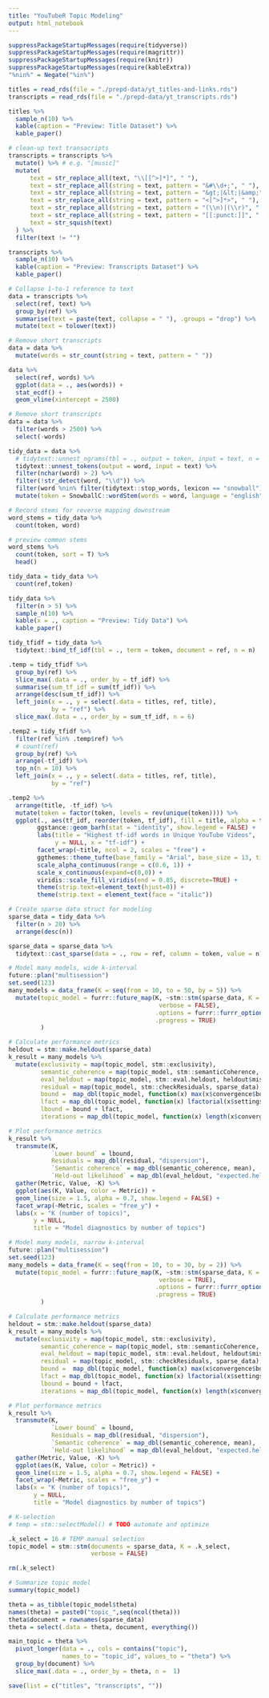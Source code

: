 ```yaml
---
title: "YouTubeR Topic Modeling"
output: html_notebook
---
```


```r
suppressPackageStartupMessages(require(tidyverse))
suppressPackageStartupMessages(require(magrittr))
suppressPackageStartupMessages(require(knitr))
suppressPackageStartupMessages(require(kableExtra))
"%nin%" = Negate("%in%")
```

```r
titles = read_rds(file = "./prepd-data/yt_titles-and-links.rds")
transcripts = read_rds(file = "./prepd-data/yt_transcripts.rds")
```

```r
titles %>% 
  sample_n(10) %>% 
  kable(caption = "Preview: Title Dataset") %>% 
  kable_paper()
```
```r
# clean-up text transacripts
transcripts = transcripts %>%
  mutate() %>% # e.g. "[music]"
  mutate(
      text = str_replace_all(text, "\\[[^>]*]", " "),
      text = str_replace_all(string = text, pattern = "&#\\d+;", " "),
      text = str_replace_all(string = text, pattern = "&gt;|&lt;|&amp;", " "),
      text = str_replace_all(string = text, pattern = "<[^>]*>", " "),
      text = str_replace_all(string = text, pattern = "(\\n)|(\\r)", " "),
      text = str_replace_all(string = text, pattern = "[[:punct:]]", " "),
      text = str_squish(text)
  ) %>% 
  filter(text != "")

```

```r
transcripts %>% 
  sample_n(10) %>% 
  kable(caption = "Preview: Transcripts Dataset") %>% 
  kable_paper()
```
```r
# Collapse 1-to-1 reference to text 
data = transcripts %>% 
  select(ref, text) %>% 
  group_by(ref) %>% 
  summarise(text = paste(text, collapse = " "), .groups = "drop") %>% 
  mutate(text = tolower(text))

# Remove short transcripts
data = data %>% 
  mutate(words = str_count(string = text, pattern = " "))

data %>% 
  select(ref, words) %>% 
  ggplot(data = ., aes(words)) + 
  stat_ecdf() +
  geom_vline(xintercept = 2500)
```

```r
# Remove short transcripts
data = data %>% 
  filter(words > 2500) %>%
  select(-words)
```


```r
tidy_data = data %>% 
  # tidytext::unnest_ngrams(tbl = ., output = token, input = text, n = 2) %>% 
  tidytext::unnest_tokens(output = word, input = text) %>%
  filter(nchar(word) > 2) %>% 
  filter(!str_detect(word, "\\d")) %>% 
  filter(word %nin% filter(tidytext::stop_words, lexicon == "snowball")$word) %>%  
  mutate(token = SnowballC::wordStem(words = word, language = "english"))
```

```r
# Record stems for reverse mapping downstream
word_stems = tidy_data %>% 
  count(token, word)

# preview common stems 
word_stems %>% 
  count(token, sort = T) %>% 
  head()

```

```r
tidy_data = tidy_data %>% 
  count(ref,token) 
```


```r
tidy_data %>% 
  filter(n > 5) %>% 
  sample_n(10) %>% 
  kable(x = ., caption = "Preview: Tidy Data") %>% 
  kable_paper()
```

```r
tidy_tfidf = tidy_data %>% 
  tidytext::bind_tf_idf(tbl = ., term = token, document = ref, n = n)
```

```r
.temp = tidy_tfidf %>% 
  group_by(ref) %>% 
  slice_max(.data = ., order_by = tf_idf) %>% 
  summarise(sum_tf_idf = sum(tf_idf)) %>% 
  arrange(desc(sum_tf_idf)) %>% 
  left_join(x = ., y = select(.data = titles, ref, title),
            by = "ref") %>% 
  slice_max(.data = ., order_by = sum_tf_idf, n = 6)

.temp2 = tidy_tfidf %>% 
  filter(ref %in% .temp$ref) %>% 
  # count(ref)
  group_by(ref) %>% 
  arrange(-tf_idf) %>% 
  top_n(n = 10) %>% 
  left_join(x = ., y = select(.data = titles, ref, title),
            by = "ref")

.temp2 %>% 
  arrange(title, -tf_idf) %>% 
  mutate(token = factor(token, levels = rev(unique(token)))) %>% 
  ggplot(., aes(tf_idf, reorder(token, tf_idf), fill = title, alpha = tf_idf)) +
        ggstance::geom_barh(stat = "identity", show.legend = FALSE) +
        labs(title = "Highest tf-idf words in Unique YouTube Videos",
             y = NULL, x = "tf-idf") +
        facet_wrap(~title, ncol = 2, scales = "free") +
        ggthemes::theme_tufte(base_family = "Arial", base_size = 13, ticks = FALSE) +
        scale_alpha_continuous(range = c(0.6, 1)) +
        scale_x_continuous(expand=c(0,0)) +
        viridis::scale_fill_viridis(end = 0.85, discrete=TRUE) +
        theme(strip.text=element_text(hjust=0)) +
        theme(strip.text = element_text(face = "italic"))


```

```r
# Create sparse data struct for modeling
sparse_data = tidy_data %>% 
  filter(n > 20) %>% 
  arrange(desc(n))

sparse_data = sparse_data %>% 
  tidytext::cast_sparse(data = ., row = ref, column = token, value = n)
```

```r
# Model many models, wide k-interval
future::plan("multisession")
set.seed(123)
many_models = data_frame(K = seq(from = 10, to = 50, by = 5)) %>%
  mutate(topic_model = furrr::future_map(K, ~stm::stm(sparse_data, K = .,
                                          verbose = FALSE),
                                         .options = furrr::furrr_options(seed = TRUE), 
                                         .progress = TRUE)
         )
```

```r
# Calculate performance metrics
heldout = stm::make.heldout(sparse_data)
k_result = many_models %>%
  mutate(exclusivity = map(topic_model, stm::exclusivity),
         semantic_coherence = map(topic_model, stm::semanticCoherence, sparse_data),
         eval_heldout = map(topic_model, stm::eval.heldout, heldout$missing),
         residual = map(topic_model, stm::checkResiduals, sparse_data),
         bound =  map_dbl(topic_model, function(x) max(x$convergence$bound)),
         lfact = map_dbl(topic_model, function(x) lfactorial(x$settings$dim$K)),
         lbound = bound + lfact,
         iterations = map_dbl(topic_model, function(x) length(x$convergence$bound)))

```

```r
# Plot performance metrics
k_result %>%
  transmute(K,
            `Lower bound` = lbound,
            Residuals = map_dbl(residual, "dispersion"),
            `Semantic coherence` = map_dbl(semantic_coherence, mean),
            `Held-out likelihood` = map_dbl(eval_heldout, "expected.heldout")) %>%
  gather(Metric, Value, -K) %>%
  ggplot(aes(K, Value, color = Metric)) +
  geom_line(size = 1.5, alpha = 0.7, show.legend = FALSE) +
  facet_wrap(~Metric, scales = "free_y") +
  labs(x = "K (number of topics)",
       y = NULL,
       title = "Model diagnostics by number of topics")
```

```r
# Model many models, narrow k-interval
future::plan("multisession")
set.seed(123)
many_models = data_frame(K = seq(from = 10, to = 30, by = 2)) %>%
  mutate(topic_model = furrr::future_map(K, ~stm::stm(sparse_data, K = .,
                                          verbose = TRUE),
                                         .options = furrr::furrr_options(seed = TRUE), 
                                         .progress = TRUE)
         )
```

```r
# Calculate performance metrics
heldout = stm::make.heldout(sparse_data)
k_result = many_models %>%
  mutate(exclusivity = map(topic_model, stm::exclusivity),
         semantic_coherence = map(topic_model, stm::semanticCoherence, sparse_data),
         eval_heldout = map(topic_model, stm::eval.heldout, heldout$missing),
         residual = map(topic_model, stm::checkResiduals, sparse_data),
         bound =  map_dbl(topic_model, function(x) max(x$convergence$bound)),
         lfact = map_dbl(topic_model, function(x) lfactorial(x$settings$dim$K)),
         lbound = bound + lfact,
         iterations = map_dbl(topic_model, function(x) length(x$convergence$bound)))

```

```r
# Plot performance metrics
k_result %>%
  transmute(K,
            `Lower bound` = lbound,
            Residuals = map_dbl(residual, "dispersion"),
            `Semantic coherence` = map_dbl(semantic_coherence, mean),
            `Held-out likelihood` = map_dbl(eval_heldout, "expected.heldout")) %>%
  gather(Metric, Value, -K) %>%
  ggplot(aes(K, Value, color = Metric)) +
  geom_line(size = 1.5, alpha = 0.7, show.legend = FALSE) +
  facet_wrap(~Metric, scales = "free_y") +
  labs(x = "K (number of topics)",
       y = NULL,
       title = "Model diagnostics by number of topics")
```
```r
# K-selection
# temp = stm::selectModel() # TODO automate and optimize

.k_select = 16 # TEMP manual selection
topic_model = stm::stm(documents = sparse_data, K = .k_select, 
                       verbose = FALSE)

rm(.k_select)

# Summarize topic model
summary(topic_model)
```

```r
theta = as_tibble(topic_model$theta)
names(theta) = paste0("topic_",seq(ncol(theta)))
theta$document = rownames(sparse_data)
theta = select(.data = theta, document, everything())

main_topic = theta %>% 
  pivot_longer(data = ., cols = contains("topic"), 
               names_to = "topic_id", values_to = "theta") %>% 
  group_by(document) %>% 
  slice_max(.data = ., order_by = theta, n =  1)
```

```r
save(list = c("titles", "transcripts", ""))
```

